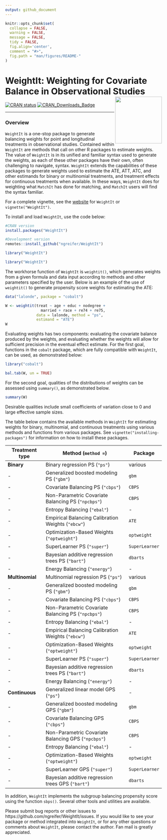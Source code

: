 ```yaml
---
output: github_document
---
```


<!-- README.md is generated from README.Rmd. Please edit that file -->

```r
knitr::opts_chunk$set(
  collapse = FALSE,
  warning = FALSE,
  message = FALSE,
  tidy = FALSE,
  fig.align='center',
  comment = "#>",
  fig.path = "man/figures/README-"
)
```
# WeightIt: Weighting for Covariate Balance in Observational Studies <img src="man/figures/logo.png" align="right" width="150"/>

<!-- badges: start -->
[![CRAN status](https://www.r-pkg.org/badges/version/WeightIt?color=00622B)](https://CRAN.R-project.org/package=WeightIt)
[![CRAN_Downloads_Badge](https://cranlogs.r-pkg.org/badges/WeightIt?color=00622B)](https://cran.r-project.org/package=WeightIt)
<!-- badges: end -->

------
### Overview

`WeightIt` is a one-stop package to generate balancing weights for point and longitudinal treatments in observational studies. Contained within `WeightIt` are methods that call on other R packages to estimate weights. The value of `WeightIt` is in its unified and familiar syntax used to generate the weights, as each of these other packages have their own, often challenging to navigate, syntax. `WeightIt` extends the capabilities of these packages to generate weights used to estimate the ATE, ATT, ATC, and other estimands for binary or multinomial treatments, and treatment effects for continuous treatments when available. In these ways, `WeightIt` does for weighting what `MatchIt` has done for matching, and `MatchIt` users will find the syntax familiar.

For a complete vignette, see the [website](https://ngreifer.github.io/WeightIt/articles/WeightIt.html) for `WeightIt` or `vignette("WeightIt")`.

To install and load `WeightIt`, use the code below:

```r
#CRAN version
install.packages("WeightIt")

#Development version
remotes::install_github("ngreifer/WeightIt")

library("WeightIt")
```
```r
library("WeightIt")
```

The workhorse function of `WeightIt` is `weightit()`, which generates weights from a given formula and data input according to methods and other parameters specified by the user. Below is an example of the use of `weightit()` to generate propensity score weights for estimating the ATE:

```r
data("lalonde", package = "cobalt")

W <- weightit(treat ~ age + educ + nodegree + 
                married + race + re74 + re75, 
              data = lalonde, method = "ps", 
              estimand = "ATE")
W
```

Evaluating weights has two components: evaluating the covariate balance produced by the weights, and evaluating whether the weights will allow for sufficient precision in the eventual effect estimate. For the first goal, functions in the `cobalt` package, which are fully compatible with `WeightIt`, can be used, as demonstrated below:

```r
library("cobalt")

bal.tab(W, un = TRUE)
```

For the second goal, qualities of the distributions of weights can be assessed using `summary()`, as demonstrated below.

```r
summary(W)
```

Desirable qualities include small coefficients of variation close to 0 and large effective sample sizes.

The table below contains the available methods in `WeightIt` for estimating weights for binary, multinomial, and continuous treatments using various methods and functions from various packages. See `vignette("installing-packages")` for information on how to install these packages.
 
 Treatment type | Method (`method = `) | Package
 -------------- | -------------------- | --------
 **Binary** | Binary regression PS (`"ps"`) | various 
 - | Generalized boosted modeling PS (`"gbm"`) | `gbm`
 - | Covariate Balancing PS (`"cbps"`) | `CBPS`
 - | Non-Parametric Covariate Balancing PS (`"npcbps"`) | `CBPS`
 - | Entropy Balancing (`"ebal"`) | -
 - | Empirical Balancing Calibration Weights (`"ebcw"`) | `ATE`
 - | Optimization-Based Weights (`"optweight"`) | `optweight`
 - | SuperLearner PS (`"super"`) | `SuperLearner`
 - | Bayesian additive regression trees PS (`"bart"`) | `dbarts`
 - | Energy Balancing (`"energy"`) | -
 **Multinomial** | Multinomial regression PS (`"ps"`) | various
 - | Generalized boosted modeling PS (`"gbm"`) | `gbm`
 - | Covariate Balancing PS (`"cbps"`) | `CBPS`
 - | Non-Parametric Covariate Balancing PS (`"npcbps"`) | `CBPS`
 - | Entropy Balancing (`"ebal"`) | -
 - | Empirical Balancing Calibration Weights (`"ebcw"`) | `ATE`
 - | Optimization-Based Weights (`"optweight"`) | `optweight`
 - | SuperLearner PS (`"super"`) | `SuperLearner`
 - | Bayesian additive regression trees PS (`"bart"`) | `dbarts`
 - | Energy Balancing (`"energy"`) | -
 **Continuous** | Generalized linear model GPS (`"ps"`) | -
 - | Generalized boosted modeling GPS (`"gbm"`) | `gbm`
 - | Covariate Balancing GPS (`"cbps"`) | `CBPS`
 - | Non-Parametric Covariate Balancing GPS (`"npcbps"`) | `CBPS`
 - | Entropy Balancing (`"ebal"`) | -
 - | Optimization-Based Weights (`"optweight"`) | `optweight`
 - | SuperLearner GPS (`"super"`) | `SuperLearner`
 - | Bayesian additive regression trees GPS (`"bart"`) | `dbarts`

In addition, `WeightIt` implements the subgroup balancing propensity score using the function `sbps()`. Several other tools and utilities are available.

Please submit bug reports or other issues to https://github.com/ngreifer/WeightIt/issues. If you would like to see your package or method integrated into `WeightIt`, or for any other questions or comments about `WeightIt`, please contact the author. Fan mail is greatly appreciated.